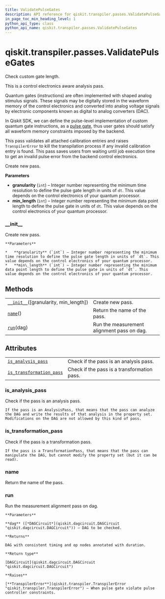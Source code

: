 ```yaml
---
title: ValidatePulseGates
description: API reference for qiskit.transpiler.passes.ValidatePulseGates
in_page_toc_min_heading_level: 1
python_api_type: class
python_api_name: qiskit.transpiler.passes.ValidatePulseGates
---
```


# qiskit.transpiler.passes.ValidatePulseGates

<Class id="qiskit.transpiler.passes.ValidatePulseGates" isDedicatedPage={true} github="https://github.com/qiskit/qiskit/tree/stable/0.18/qiskit/transpiler/passes/scheduling/instruction_alignment.py" signature="ValidatePulseGates(granularity=1, min_length=1)" modifiers="class">
  Check custom gate length.

  This is a control electronics aware analysis pass.

  Quantum gates (instructions) are often implemented with shaped analog stimulus signals. These signals may be digitally stored in the waveform memory of the control electronics and converted into analog voltage signals by electronic components known as digital to analog converters (DAC).

  In Qiskit SDK, we can define the pulse-level implementation of custom quantum gate instructions, as a [pulse gate](https://qiskit.org/documentation/tutorials/circuits_advanced/05_pulse_gates.html), thus user gates should satisfy all waveform memory constraints imposed by the backend.

  This pass validates all attached calibration entries and raises `TranspilerError` to kill the transpilation process if any invalid calibration entry is found. This pass saves users from waiting until job execution time to get an invalid pulse error from the backend control electronics.

  Create new pass.

  **Parameters**

  *   **granularity** (`int`) – Integer number representing the minimum time resolution to define the pulse gate length in units of `dt`. This value depends on the control electronics of your quantum processor.
  *   **min\_length** (`int`) – Integer number representing the minimum data point length to define the pulse gate in units of `dt`. This value depends on the control electronics of your quantum processor.

  ### \_\_init\_\_

  <Function id="qiskit.transpiler.passes.ValidatePulseGates.__init__" signature="__init__(granularity=1, min_length=1)">
    Create new pass.

    **Parameters**

    *   **granularity** (`int`) – Integer number representing the minimum time resolution to define the pulse gate length in units of `dt`. This value depends on the control electronics of your quantum processor.
    *   **min\_length** (`int`) – Integer number representing the minimum data point length to define the pulse gate in units of `dt`. This value depends on the control electronics of your quantum processor.
  </Function>

  ## Methods

  |                                                                                                                                                         |                                            |
  | ------------------------------------------------------------------------------------------------------------------------------------------------------- | ------------------------------------------ |
  | [`__init__`](#qiskit.transpiler.passes.ValidatePulseGates.__init__ "qiskit.transpiler.passes.ValidatePulseGates.__init__")(\[granularity, min\_length]) | Create new pass.                           |
  | [`name`](#qiskit.transpiler.passes.ValidatePulseGates.name "qiskit.transpiler.passes.ValidatePulseGates.name")()                                        | Return the name of the pass.               |
  | [`run`](#qiskit.transpiler.passes.ValidatePulseGates.run "qiskit.transpiler.passes.ValidatePulseGates.run")(dag)                                        | Run the measurement alignment pass on dag. |

  ## Attributes

  |                                                                                                                                                                      |                                             |
  | -------------------------------------------------------------------------------------------------------------------------------------------------------------------- | ------------------------------------------- |
  | [`is_analysis_pass`](#qiskit.transpiler.passes.ValidatePulseGates.is_analysis_pass "qiskit.transpiler.passes.ValidatePulseGates.is_analysis_pass")                   | Check if the pass is an analysis pass.      |
  | [`is_transformation_pass`](#qiskit.transpiler.passes.ValidatePulseGates.is_transformation_pass "qiskit.transpiler.passes.ValidatePulseGates.is_transformation_pass") | Check if the pass is a transformation pass. |

  ### is\_analysis\_pass

  <Function id="qiskit.transpiler.passes.ValidatePulseGates.is_analysis_pass" signature="is_analysis_pass" modifiers="property">
    Check if the pass is an analysis pass.

    If the pass is an AnalysisPass, that means that the pass can analyze the DAG and write the results of that analysis in the property set. Modifications on the DAG are not allowed by this kind of pass.
  </Function>

  ### is\_transformation\_pass

  <Function id="qiskit.transpiler.passes.ValidatePulseGates.is_transformation_pass" signature="is_transformation_pass" modifiers="property">
    Check if the pass is a transformation pass.

    If the pass is a TransformationPass, that means that the pass can manipulate the DAG, but cannot modify the property set (but it can be read).
  </Function>

  ### name

  <Function id="qiskit.transpiler.passes.ValidatePulseGates.name" signature="name()">
    Return the name of the pass.
  </Function>

  ### run

  <Function id="qiskit.transpiler.passes.ValidatePulseGates.run" signature="run(dag)">
    Run the measurement alignment pass on dag.

    **Parameters**

    **dag** ([*DAGCircuit*](qiskit.dagcircuit.DAGCircuit "qiskit.dagcircuit.DAGCircuit")) – DAG to be checked.

    **Returns**

    DAG with consistent timing and op nodes annotated with duration.

    **Return type**

    [DAGCircuit](qiskit.dagcircuit.DAGCircuit "qiskit.dagcircuit.DAGCircuit")

    **Raises**

    [**TranspilerError**](qiskit.transpiler.TranspilerError "qiskit.transpiler.TranspilerError") – When pulse gate violate pulse controller constraints.
  </Function>
</Class>

